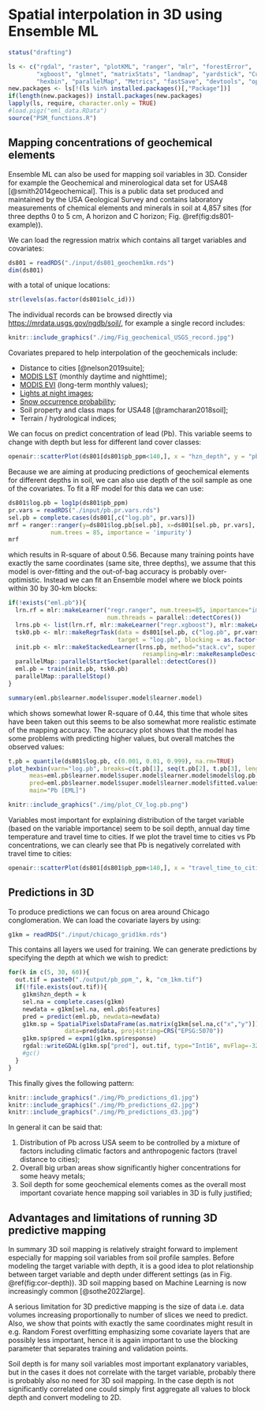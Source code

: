 # Spatial interpolation in 3D using Ensemble ML

```r
status("drafting")
```

```r
ls <- c("rgdal", "raster", "plotKML", "ranger", "mlr", "forestError", 
        "xgboost", "glmnet", "matrixStats", "landmap", "yardstick", "Cubist", 
        "hexbin", "parallelMap", "Metrics", "fastSave", "devtools", "openair")
new.packages <- ls[!(ls %in% installed.packages()[,"Package"])]
if(length(new.packages)) install.packages(new.packages)
lapply(ls, require, character.only = TRUE)
#load.pigz("eml_data.RData")
source("PSM_functions.R")
```

## Mapping concentrations of geochemical elements

Ensemble ML can also be used for mapping soil variables in 3D. Consider for example 
the Geochemical and minerological data set for USA48 [@smith2014geochemical]. This is a public data set 
produced and maintained by the USA Geological Survey and contains laboratory measurements 
of chemical elements and minerals in soil at 4,857 sites (for three depths 0 to 5 cm, 
A horizon and C horizon; Fig. \@ref(fig:ds801-example)).

We can load the regression matrix which contains all target variables and covariates:

```r
ds801 = readRDS("./input/ds801_geochem1km.rds")
dim(ds801)
```

with a total of unique locations:

```r
str(levels(as.factor(ds801$olc_id)))
```

The individual records can be browsed directly via <https://mrdata.usgs.gov/ngdb/soil/>, 
for example a single record includes:

```r
knitr::include_graphics("./img/Fig_geochemical_USGS_record.jpg")
```

Covariates prepared to help interpolation of the geochemicals include:

- Distance to cities [@nelson2019suite];  
- [MODIS LST](https://doi.org/10.5281/zenodo.1420114) (monthly daytime and nighttime);  
- [MODIS EVI](https://lpdaac.usgs.gov/products/mod13q1v006/) (long-term monthly values);  
- [Lights at night images](https://eogdata.mines.edu/products/dmsp/);  
- [Snow occurrence probability](https://climate.esa.int/en/odp/#/project/snow);  
- Soil property and class maps for USA48 [@ramcharan2018soil];  
- Terrain / hydrological indices;  

We can focus on predict concentration of lead (Pb). This variable seems to change 
with depth but less for different land cover classes:

```r
openair::scatterPlot(ds801[ds801$pb_ppm<140,], x = "hzn_depth", y = "pb_ppm", method = "hexbin", col = "increment", log.x=TRUE, log.y=TRUE, xlab="Depth", ylab="Pb [ppm]", z.lim=c(0,100), type="landcover1")
```


Because we are aiming at producing predictions of geochemical elements for different 
depths in soil, we can also use depth of the soil sample as one of the covariates. 
To fit a RF model for this data we can use:

```r
ds801$log.pb = log1p(ds801$pb_ppm)
pr.vars = readRDS("./input/pb.pr.vars.rds")
sel.pb = complete.cases(ds801[,c("log.pb", pr.vars)])
mrf = ranger::ranger(y=ds801$log.pb[sel.pb], x=ds801[sel.pb, pr.vars], 
            num.trees = 85, importance = 'impurity')
mrf
```

which results in R-square of about 0.56. Because many training points have exactly 
the same coordinates (same site, three depths), we assume that this model is over-fitting and the out-of-bag 
accuracy is probably over-optimistic. Instead we can fit an Ensemble model where 
we block points within 30 by 30-km blocks:

```r
if(!exists("eml.pb")){
  lrn.rf = mlr::makeLearner("regr.ranger", num.trees=85, importance="impurity",
                            num.threads = parallel::detectCores())
  lrns.pb <- list(lrn.rf, mlr::makeLearner("regr.xgboost"), mlr::makeLearner("regr.cvglmnet"))
  tsk0.pb <- mlr::makeRegrTask(data = ds801[sel.pb, c("log.pb", pr.vars)], 
                               target = "log.pb", blocking = as.factor(ds801$ID[sel.pb]))
  init.pb <- mlr::makeStackedLearner(lrns.pb, method="stack.cv", super.learner="regr.lm", 
                                      resampling=mlr::makeResampleDesc(method="CV", blocking.cv=TRUE))
  parallelMap::parallelStartSocket(parallel::detectCores())
  eml.pb = train(init.pb, tsk0.pb)
  parallelMap::parallelStop()
}
```

```r
summary(eml.pb$learner.model$super.model$learner.model)
```

which shows somewhat lower R-square of 0.44, this time that whole sites have 
been taken out this seems to be also somewhat more realistic estimate of the 
mapping accuracy. The accuracy plot shows that the model has some problems with predicting 
higher values, but overall matches the observed values:

```r
t.pb = quantile(ds801$log.pb, c(0.001, 0.01, 0.999), na.rm=TRUE)
plot_hexbin(varn="log.pb", breaks=c(t.pb[1], seq(t.pb[2], t.pb[3], length=25)), 
      meas=eml.pb$learner.model$super.model$learner.model$model$log.pb, 
      pred=eml.pb$learner.model$super.model$learner.model$fitted.values,
      main="Pb [EML]")
```

```r
knitr::include_graphics("./img/plot_CV_log.pb.png")
```

Variables most important for explaining distribution of the target variable (based on the variable importance)
seem to be soil depth, annual day time temperature and travel time to cities. 
If we plot the travel time to cities vs Pb concentrations, we can clearly see that 
Pb is negatively correlated with travel time to cities:

```r
openair::scatterPlot(ds801[ds801$pb_ppm<140,], x = "travel_time_to_cities_1_usa48", y = "pb_ppm", method = "hexbin", col = "increment", log.x=TRUE, log.y=TRUE, xlab="Travel time to cities 1", ylab="Pb [ppm]", type="hzn_depth")
```

## Predictions in 3D

To produce predictions we can focus on area around Chicago conglomeration. We can 
load the covariate layers by using:

```r
g1km = readRDS("./input/chicago_grid1km.rds")
```

This contains all layers we used for training. We can generate predictions by 
specifying the depth at which we wish to predict:

```r
for(k in c(5, 30, 60)){
  out.tif = paste0("./output/pb_ppm_", k, "cm_1km.tif")
  if(!file.exists(out.tif)){
    g1km$hzn_depth = k
    sel.na = complete.cases(g1km)
    newdata = g1km[sel.na, eml.pb$features]
    pred = predict(eml.pb, newdata=newdata)
    g1km.sp = SpatialPixelsDataFrame(as.matrix(g1km[sel.na,c("x","y")]), 
                data=pred$data, proj4string=CRS("EPSG:5070"))
    g1km.sp$pred = expm1(g1km.sp$response)
    rgdal::writeGDAL(g1km.sp["pred"], out.tif, type="Int16", mvFlag=-32768, options=c("COMPRESS=DEFLATE"))
    #gc()
  }
}
```

This finally gives the following pattern:

```r
knitr::include_graphics("./img/Pb_predictions_d1.jpg")
knitr::include_graphics("./img/Pb_predictions_d2.jpg")
knitr::include_graphics("./img/Pb_predictions_d3.jpg")
```

In general it can be said that:

1. Distribution of Pb across USA seem to be controlled by a mixture of factors 
   including climatic factors and anthropogenic factors (travel distance to cities);  
2. Overall big urban areas show significantly higher concentrations for some heavy 
   metals;  
3. Soil depth for some geochemical elements comes as the overall most important 
   covariate hence mapping soil variables in 3D is fully justified;


## Advantages and limitations of running 3D predictive mapping

In summary 3D soil mapping is relatively straight forward to implement especially 
for mapping soil variables from soil profile samples. Before modeling the target 
variable with depth, it is a good idea to plot relationship between target variable 
and depth under different settings (as in Fig. \@ref(fig:cor-depth)). 3D soil mapping 
based on Machine Learning is now increasingly common [@sothe2022large].

A serious limitation for 3D predictive mapping is the size of data i.e. data volumes 
increasing proportionally to number of slices we need to predict. Also, we show that 
points with exactly the same coordinates might result in e.g. Random Forest overfitting 
emphasizing some covariate layers that are possibly less important, hence it is 
again important to use the blocking parameter that separates training and validation 
points.

Soil depth is for many soil variables most important explanatory variables, but 
in the cases it does not correlate with the target variable, probably there is 
probably also no need for 3D soil mapping. In the case depth is not significantly 
correlated one could simply first aggregate all values to block depth and convert modeling to 2D.
